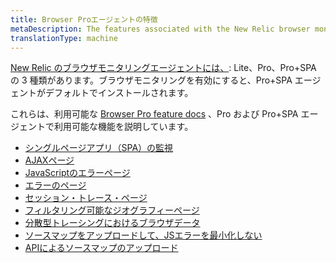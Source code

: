 ```yaml
---
title: Browser Proエージェントの特徴
metaDescription: The features associated with the New Relic browser monitoring Pro and Pro+SPA agents.
translationType: machine
---
```


[New Relic のブラウザモニタリングエージェントには、](/docs/browser/browser-monitoring/installation/install-browser-monitoring-agent#agent-types): Lite、Pro、Pro+SPA の 3 種類があります。ブラウザモニタリングを有効にすると、Pro+SPA エージェントがデフォルトでインストールされます。

これらは、利用可能な [Browser Pro feature docs](/docs/browser/new-relic-browser/browser-pro-features) 、Pro および Pro+SPA エージェントで利用可能な機能を説明しています。

* [シングルページアプリ（SPA）の監視](/docs/browser/single-page-app-monitoring/get-started/introduction-single-page-app-monitoring/)
* [AJAXページ](/docs/browser/browser-monitoring/browser-pro-features/ajax-page-identify-time-consuming-calls/)
* [JavaScriptのエラーページ](/docs/browser/new-relic-browser/browser-pro-features/javascript-errors-page-detect-analyze-errors)
* [エラーのページ](/docs/browser/new-relic-browser/browser-pro-features/browser-error-profiles-find-error-causes)
* [セッション・トレース・ページ](/docs/browser/browser-monitoring/browser-pro-features/session-traces-explore-webpages-life-cycle)
* [フィルタリング可能なジオグラフィーページ](/docs/browser/new-relic-browser/browser-pro-features/filterable-geography-webpage-metrics-location)
* [分散型トレーシングにおけるブラウザデータ](/docs/browser/new-relic-browser/browser-pro-features/browser-data-distributed-tracing)
* [ソースマップをアップロードして、JSエラーを最小化しない](/docs/browser/browser-monitoring/browser-pro-features/upload-source-maps-un-minify-js-errors)
* [APIによるソースマップのアップロード](/docs/browser/new-relic-browser/browser-pro-features/upload-source-maps-api)